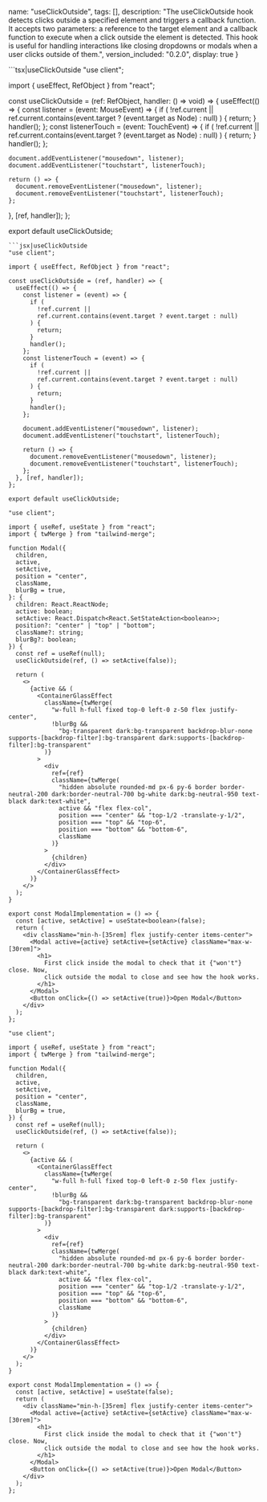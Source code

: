 
  name: "useClickOutside",
  tags: [],
  description: "The useClickOutside hook detects clicks outside a specified element and triggers a callback function. It accepts two parameters: a reference to the target element and a callback function to execute when a click outside the element is detected. This hook is useful for handling interactions like closing dropdowns or modals when a user clicks outside of them.",
  version_included: "0.2.0",
  display: true
}

<Wrapper>

<ImportsWrapper>

</ImportsWrapper>

<CodeBlock> 
```tsx|useClickOutside
"use client";

import { useEffect, RefObject } from "react";

const useClickOutside = (ref: RefObject<HTMLElement>, handler: () => void) => {
  useEffect(() => {
    const listener = (event: MouseEvent) => {
      if (
        !ref.current ||
        ref.current.contains(event.target ? (event.target as Node) : null)
      ) {
        return;
      }
      handler();
    };
    const listenerTouch = (event: TouchEvent) => {
      if (
        !ref.current ||
        ref.current.contains(event.target ? (event.target as Node) : null)
      ) {
        return;
      }
      handler();
    };

    document.addEventListener("mousedown", listener);
    document.addEventListener("touchstart", listenerTouch);

    return () => {
      document.removeEventListener("mousedown", listener);
      document.removeEventListener("touchstart", listenerTouch);
    };
  }, [ref, handler]);
};

export default useClickOutside;
```
```jsx|useClickOutside
"use client";

import { useEffect, RefObject } from "react";

const useClickOutside = (ref, handler) => {
  useEffect(() => {
    const listener = (event) => {
      if (
        !ref.current ||
        ref.current.contains(event.target ? event.target : null)
      ) {
        return;
      }
      handler();
    };
    const listenerTouch = (event) => {
      if (
        !ref.current ||
        ref.current.contains(event.target ? event.target : null)
      ) {
        return;
      }
      handler();
    };

    document.addEventListener("mousedown", listener);
    document.addEventListener("touchstart", listenerTouch);

    return () => {
      document.removeEventListener("mousedown", listener);
      document.removeEventListener("touchstart", listenerTouch);
    };
  }, [ref, handler]);
};

export default useClickOutside;
```

```tsx|Implementation
"use client";

import { useRef, useState } from "react";
import { twMerge } from "tailwind-merge";

function Modal({
  children,
  active,
  setActive,
  position = "center",
  className,
  blurBg = true,
}: {
  children: React.ReactNode;
  active: boolean;
  setActive: React.Dispatch<React.SetStateAction<boolean>>;
  position?: "center" | "top" | "bottom";
  className?: string;
  blurBg?: boolean;
}) {
  const ref = useRef(null);
  useClickOutside(ref, () => setActive(false));

  return (
    <>
      {active && (
        <ContainerGlassEffect
          className={twMerge(
            "w-full h-full fixed top-0 left-0 z-50 flex justify-center",
            !blurBg &&
              "bg-transparent dark:bg-transparent backdrop-blur-none supports-[backdrop-filter]:bg-transparent dark:supports-[backdrop-filter]:bg-transparent"
          )}
        >
          <div
            ref={ref}
            className={twMerge(
              "hidden absolute rounded-md px-6 py-6 border border-neutral-200 dark:border-neutral-700 bg-white dark:bg-neutral-950 text-black dark:text-white",
              active && "flex flex-col",
              position === "center" && "top-1/2 -translate-y-1/2",
              position === "top" && "top-6",
              position === "bottom" && "bottom-6",
              className
            )}
          >
            {children}
          </div>
        </ContainerGlassEffect>
      )}
    </>
  );
}

export const ModalImplementation = () => {
  const [active, setActive] = useState<boolean>(false);
  return (
    <div className="min-h-[35rem] flex justify-center items-center">
      <Modal active={active} setActive={setActive} className="max-w-[30rem]">
        <h1>
          First click inside the modal to check that it {"won't"} close. Now,
          click outside the modal to close and see how the hook works.
        </h1>
      </Modal>
      <Button onClick={() => setActive(true)}>Open Modal</Button>
    </div>
  );
};
```
```jsx|Implementation
"use client";

import { useRef, useState } from "react";
import { twMerge } from "tailwind-merge";

function Modal({
  children,
  active,
  setActive,
  position = "center",
  className,
  blurBg = true,
}) {
  const ref = useRef(null);
  useClickOutside(ref, () => setActive(false));

  return (
    <>
      {active && (
        <ContainerGlassEffect
          className={twMerge(
            "w-full h-full fixed top-0 left-0 z-50 flex justify-center",
            !blurBg &&
              "bg-transparent dark:bg-transparent backdrop-blur-none supports-[backdrop-filter]:bg-transparent dark:supports-[backdrop-filter]:bg-transparent"
          )}
        >
          <div
            ref={ref}
            className={twMerge(
              "hidden absolute rounded-md px-6 py-6 border border-neutral-200 dark:border-neutral-700 bg-white dark:bg-neutral-950 text-black dark:text-white",
              active && "flex flex-col",
              position === "center" && "top-1/2 -translate-y-1/2",
              position === "top" && "top-6",
              position === "bottom" && "bottom-6",
              className
            )}
          >
            {children}
          </div>
        </ContainerGlassEffect>
      )}
    </>
  );
}

export const ModalImplementation = () => {
  const [active, setActive] = useState(false);
  return (
    <div className="min-h-[35rem] flex justify-center items-center">
      <Modal active={active} setActive={setActive} className="max-w-[30rem]">
        <h1>
          First click inside the modal to check that it {"won't"} close. Now,
          click outside the modal to close and see how the hook works.
        </h1>
      </Modal>
      <Button onClick={() => setActive(true)}>Open Modal</Button>
    </div>
  );
};
```
</CodeBlock>


<Display>
    <ModalImplementation/>
</Display>
</Wrapper>